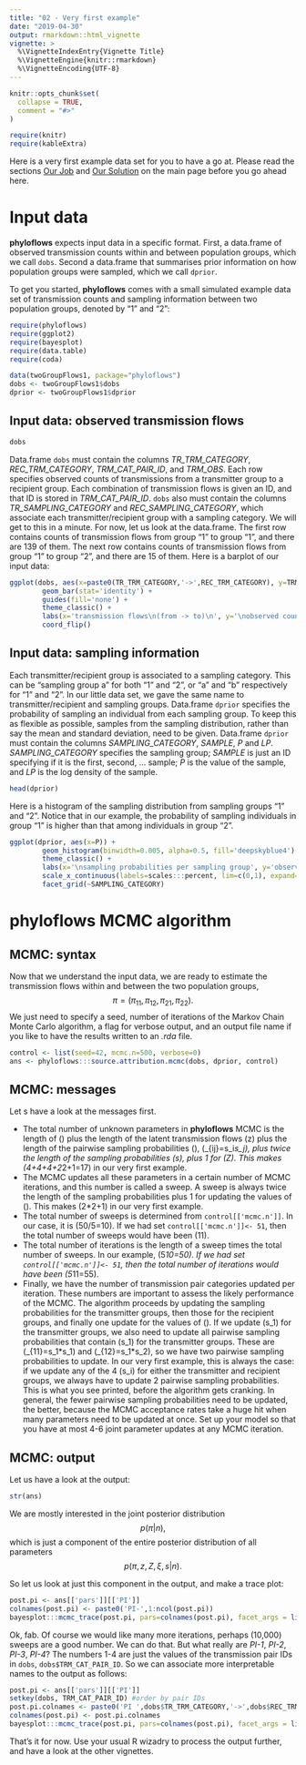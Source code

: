 ```yaml
---
title: "02 - Very first example"
date: "2019-04-30"
output: rmarkdown::html_vignette
vignette: >
  %\VignetteIndexEntry{Vignette Title}
  %\VignetteEngine{knitr::rmarkdown}
  %\VignetteEncoding{UTF-8}
---
```


```r
knitr::opts_chunk$set(
  collapse = TRUE,
  comment = "#>"
)
```
```r
require(knitr)
require(kableExtra)
```


Here is a very first example data set for you to have a go at. Please read the
sections [Our Job](index.html) and [Our Solution](index.html) on the main
page before you go ahead here.


# Input data
**phyloflows** expects input data in a specific format. First, a data.frame
of observed transmission counts within and between population groups, which we
call `dobs`. Second a data.frame that summarises prior information on how
population groups were sampled, which we call `dprior`. 

To get you started, **phyloflows** comes with a small simulated example data set
of transmission counts and sampling information between two population groups,
denoted by "1" and "2":
```r
require(phyloflows)
require(ggplot2)
require(bayesplot)
require(data.table)
require(coda)

data(twoGroupFlows1, package="phyloflows")
dobs <- twoGroupFlows1$dobs
dprior <- twoGroupFlows1$dprior
```

## Input data: observed transmission flows
```r
dobs
```
Data.frame `dobs` must contain the columns *TR_TRM_CATEGORY*,
*REC_TRM_CATEGORY*, *TRM_CAT_PAIR_ID*, and *TRM_OBS*. Each row specifies
observed counts of transmissions from a transmitter group to a recipient group.
Each combination of transmission flows is given an ID, and that ID is stored in
*TRM_CAT_PAIR_ID*. `dobs` also must contain the columns *TR_SAMPLING_CATEGORY*
and *REC_SAMPLING_CATEGORY*, which associate each transmitter/recipient group
with a sampling category. We will get to this in a minute. For now, let us look
at the data.frame. The first row contains counts of transmission flows from
group "1" to group "1", and there are 139 of them. The next row contains
counts
of transmission flows from group "1" to group "2", and there are 15 of
them. Here is a barplot of our input data: 

```r
ggplot(dobs, aes(x=paste0(TR_TRM_CATEGORY,'->',REC_TRM_CATEGORY), y=TRM_OBS, fill=paste0(TR_TRM_CATEGORY,'->',REC_TRM_CATEGORY))) +
		geom_bar(stat='identity') +
		guides(fill='none') +
		theme_classic() +
		labs(x='transmission flows\n(from -> to)\n', y='\nobserved counts') +
		coord_flip()
```

## Input data: sampling information
Each transmitter/recipient group is associated to a sampling category. This can
be "sampling group a" for both "1" and "2", or "a" and "b" respectively for "1"
and "2". In our little data set, we gave the same name to transmitter/recipient
and sampling groups. Data.frame `dprior` specifies the probability of sampling
an individual from each sampling group. To keep this as flexible as possible,
samples from the sampling distribution, rather than say the mean and standard
deviation, need to be given. Data.frame `dprior` must contain the columns
*SAMPLING_CATEGORY*, *SAMPLE*, *P* and *LP*. *SAMPLING_CATEGORY* specifies the
sampling group; *SAMPLE* is just an ID specifying if it is the first, second,
... sample; *P* is the value of the sample, and *LP* is the log density of the
sample.

```r
head(dprior)
```

Here is a histogram of the sampling distribution from sampling groups "1" and
"2". Notice that in our example, the probability of sampling individuals in
group "1" is higher than that among individuals in group "2".


```r
ggplot(dprior, aes(x=P)) +
		geom_histogram(binwidth=0.005, alpha=0.5, fill='deepskyblue4') +
		theme_classic() +
		labs(x='\nsampling probabilities per sampling group', y='observed counts\n') +
		scale_x_continuous(labels=scales:::percent, lim=c(0,1), expand=c(0,0)) +
		facet_grid(~SAMPLING_CATEGORY)
```

# phyloflows MCMC algorithm
## MCMC: syntax 
Now that we understand the input data, we are ready to estimate the
transmission flows within and between the two population groups,
$$
\pi=(\pi_{11}, \pi_{12}, \pi_{21}, \pi_{22}).
$$ 
We just need to specify a seed, number of iterations of the Markov
Chain Monte Carlo algorithm, a flag for verbose output, and an output file name
if you like to have the results written to an *.rda* file.

```r
control <- list(seed=42, mcmc.n=500, verbose=0)
ans <- phyloflows:::source.attribution.mcmc(dobs, dprior, control)
```

## MCMC: messages
Let s have a look at the messages first. 

* The total number of unknown parameters in **phyloflows** MCMC is the length of
  \(\pi\) plus the length of the latent transmission flows \(z\) plus the
  length of the pairwise sampling probabilities \(\xi\), \(\xi_{ij}=s_i*s_j\), 
  plus twice the length of the sampling probabilities \(s\), plus 1 for \(Z\).
  This makes \(4+4+4+2*2+1=17\) in our very first example.
* The MCMC updates all these parameters in a certain number of MCMC iterations,
  and this number is called a sweep. A sweep is always twice the length of the
  sampling probabilities plus 1 for updating the values of \(\pi\). This makes \(2*2+1\) 
  in our very first example.
* The total number of sweeps is determined from `control[['mcmc.n']]`. In our
  case, it is \(50/5=10\). If we had set `control[['mcmc.n']]<- 51`, then the total number 
  of sweeps would have been \(11\).
* The total number of iterations is the length of a sweep times the total
  number of sweeps. In our example, \(5*10=50\).  If we had set `control[['mcmc.n']]<- 51`, 
  then the total number of iterations would have been \(5*11=55\).
* Finally, we have the number of transmission pair categories updated per
  iteration. These numbers are important to assess the likely performance of
  the MCMC. The algorithm proceeds by updating the sampling probabilities for
  the transmitter groups, then those for the recipient groups, and finally one
  update for the values of \(\pi\). If we update \(s_1\) for the transmitter groups, 
  we also need to update all pairwise sampling probabilities that
  contain \(s_1\) for the transmitter groups. These are \(\xi_{11}=s_1*s_1\) and \(\xi_{12}=s_1*s_2\),
  so we have two pairwise sampling probabilities to update. In our very
  first example, this is always the case: if we update any of the 4 \(s_i\) for
  either the transmitter and recipient groups, we always have to update 2
  pairwise sampling probabilities. This is what you see printed, before the
  algorithm gets cranking. In general, the fewer pairwise sampling
  probabilities need to be updated, the better, because the MCMC acceptance 
  rates take a huge hit when many parameters need to be updated at once. Set up
  your model so that you have at most 4-6 joint parameter updates at any MCMC
  iteration.

## MCMC: output

Let us have a look at the output:  
```r
str(ans)
```

We are mostly interested in the joint posterior distribution 
$$
p(\pi | n ),
$$ 
which is just a component of the entire posterior distribution of all 
parameters
$$
p(\pi, z, Z, \xi, s | n ).
$$

So let us look at just this component in the output, and make a trace
plot:      
```r
post.pi <- ans[['pars']][['PI']]
colnames(post.pi) <- paste0('PI-',1:ncol(post.pi))
bayesplot:::mcmc_trace(post.pi, pars=colnames(post.pi), facet_args = list(ncol = 1), n_warmup=0)
```
  
Ok, fab. Of course we would like many more iterations, perhaps \(10,000\) sweeps are a good number. 
We can do that. But what really are *PI-1*, *PI-2*, *PI-3*, *PI-4*? The numbers
1-4 are just the values of the transmission pair IDs in
`dobs`, `dobs$TRM_CAT_PAIR_ID`. So we can associate more interpretable names
to the output as follows: 
```r
post.pi <- ans[['pars']][['PI']]
setkey(dobs, TRM_CAT_PAIR_ID) #order by pair IDs
post.pi.colnames <- paste0('PI ',dobs$TR_TRM_CATEGORY,'->',dobs$REC_TRM_CATEGORY)
colnames(post.pi) <- post.pi.colnames
bayesplot:::mcmc_trace(post.pi, pars=colnames(post.pi), facet_args = list(ncol = 1), n_warmup=0)
```

That's it for now. Use your usual R wizadry to process the output further, and
have a look at the other vignettes.

